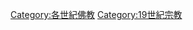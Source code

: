 {{category pair|18世紀佛教|20世紀佛教}}
[[Category:各世紀佛教|Category:各世紀佛教]]
[[Category:19世紀宗教|Category:19世紀宗教]]